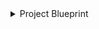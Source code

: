 <details>

<summary>Project Blueprint</summary>

```json showLineNumbers
{
    "identifier": "gcpProject",
    "title": "GCP Project",
    "icon": "GoogleCloud",
    "schema": {
      "properties": {}
    },
    "mirrorProperties": {},
    "calculationProperties": {},
    "aggregationProperties": {}
}
```

</details>
